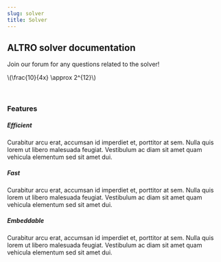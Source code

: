 ```yaml
---
slug: solver
title: Solver
---
```


## **ALTRO solver documentation**

Join our forum for any questions related to the solver!

\\(\\frac{10}{4x} \\approx 2^{12}\\)

<br />

### Features

##### **Efficient**

Curabitur arcu erat, accumsan id imperdiet et, porttitor at sem. Nulla quis lorem ut libero malesuada feugiat. Vestibulum ac diam sit amet quam vehicula elementum sed sit amet dui.

##### **Fast**

Curabitur arcu erat, accumsan id imperdiet et, porttitor at sem. Nulla quis lorem ut libero malesuada feugiat. Vestibulum ac diam sit amet quam vehicula elementum sed sit amet dui.

##### **Embeddable**

Curabitur arcu erat, accumsan id imperdiet et, porttitor at sem. Nulla quis lorem ut libero malesuada feugiat. Vestibulum ac diam sit amet quam vehicula elementum sed sit amet dui.
